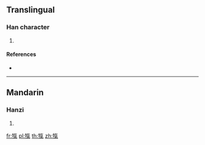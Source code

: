 {{character info/new}}
==Translingual==

===Han character===
{{Han char|rn=93|rad=牛|as=10|sn=14|four=|canj=HQOND|ids=⿰牜氣}}

# {{defn|Han|sort=牛10}}

====References====
* {{Han ref|kx=0703.140|dkj=20117|dj=1116.130|hdz=31817.050|uh=7294|ud=29332}}

----

==Mandarin==

===Hanzi===
{{cmn-hanzi|pin=[[xì]] ([[xi4]])|wg=hsi<sup>4</sup>}}

# {{defn|lang=cmn|sort=牛10}}

[[fr:犔]]
[[pl:犔]]
[[th:犔]]
[[zh:犔]]